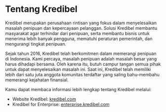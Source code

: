 # Tentang Kredibel

Kredibel merupakan perusahaan rintisan yang fokus dalam menyelesaikan masalah
penipuan dan kepercayaan pelanggan. Solusi Kredibel membantu masyarakat agar
terhindar dari penipuan, serta membantu bisnis untuk menerima lebih banyak
pengguna, mematuhi peraturan pemerintah, dan mengurangi tingkat penipuan.

Sejak tahun 2016, Kredibel telah berkomitmen dalam memerangi penipuan di
Indonesia. Kami percaya, masalah penipuan adalah masalah besar yang harus
dihadapi bersama. Oleh karena itu, butuh campur tangan semua pihak untuk dapat
menyelesaikan masalah ini. Saat ini, Kredibel telah memiliki lebih dari satu juta anggota komunitas
terdaftar yang saling bahu-membahu memerangi kejahatan finansial.

Kamu dapat membaca informasi lebih lengkap tentang Kredibel melalui:

- Website Kredibel: [kredibel.com](https://www.kredibel.com/about)
- Kredibel for Enterprise: [enterprise.kredibel.com](https://enterprise.kredibel.com)
